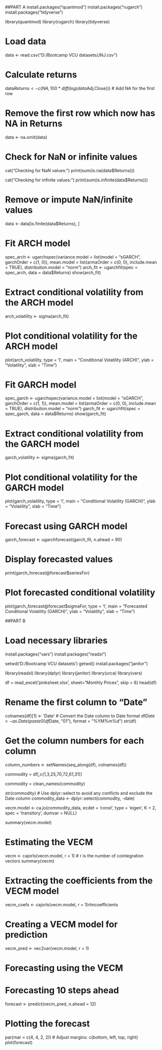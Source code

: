 ##PART A
install.packages("quantmod")
install.packages("rugarch")
install.packages("tidyverse")

library(quantmod)
library(rugarch)
library(tidyverse)



# Load data
data <- read.csv("D:/Bootcamp VCU datasets/JNJ.csv")

# Calculate returns
data$Returns <- c(NA, 100 * diff(log(data$Adj.Close)))  # Add NA for the first row

# Remove the first row which now has NA in Returns
data <- na.omit(data)


# Check for NaN or infinite values
cat("Checking for NaN values:\n")
print(sum(is.na(data$Returns)))

cat("Checking for infinite values:\n")
print(sum(is.infinite(data$Returns)))

# Remove or impute NaN/infinite values
data <- data[is.finite(data$Returns), ]


# Fit ARCH model
spec_arch <- ugarchspec(variance.model = list(model = "sGARCH", garchOrder = c(1, 0)),
                        mean.model = list(armaOrder = c(0, 0), include.mean = TRUE),
                        distribution.model = "norm")
arch_fit <- ugarchfit(spec = spec_arch, data = data$Returns)
show(arch_fit)


# Extract conditional volatility from the ARCH model
arch_volatility <- sigma(arch_fit)

# Plot conditional volatility for the ARCH model
plot(arch_volatility, type = 'l', main = "Conditional Volatility (ARCH)", ylab = "Volatility", xlab = "Time")



# Fit GARCH model
spec_garch <- ugarchspec(variance.model = list(model = "sGARCH", garchOrder = c(1, 1)),
                         mean.model = list(armaOrder = c(0, 0), include.mean = TRUE),
                         distribution.model = "norm")
garch_fit <- ugarchfit(spec = spec_garch, data = data$Returns)
show(garch_fit)

# Extract conditional volatility from the GARCH model
garch_volatility <- sigma(garch_fit)

# Plot conditional volatility for the GARCH model
plot(garch_volatility, type = 'l', main = "Conditional Volatility (GARCH)", ylab = "Volatility", xlab = "Time")

# Forecast using GARCH model
garch_forecast <- ugarchforecast(garch_fit, n.ahead = 90)

# Display forecasted values
print(garch_forecast@forecast$seriesFor)

# Plot forecasted conditional volatility
plot(garch_forecast@forecast$sigmaFor, type = 'l', main = "Forecasted Conditional Volatility (GARCH)", ylab = "Volatility", xlab = "Time")


##PART B

# Load necessary libraries
install.packages("vars")
install.packages("readxl")

setwd('D:/Bootcamp VCU datasets')
getwd()
install.packages("janitor")

library(readxl)
library(dplyr)
library(janitor)
library(urca)
library(vars)

df = read_excel('pinksheet.xlsx', sheet="Monthly Prices", skip = 6)
head(df)


# Rename the first column to "Date"
colnames(df)[1] <- 'Date'
# Convert the Date column to Date format
df$Date <- as.Date(paste0(df$Date, "01"), format = "%YM%m%d")
str(df)

# Get the column numbers for each column
column_numbers <- setNames(seq_along(df), colnames(df))

commodity = df[,c(1,3,25,70,72,61,31)]

commodity = clean_names(commodity)

str(commodity)
# Use dplyr::select to avoid any conflicts and exclude the Date column
commodity_data <- dplyr::select(commodity, -date)

vecm.model <- ca.jo(commodity_data, ecdet = 'const', type  = 'eigen', K = 2, spec = 'transitory', dumvar = NULL)

summary(vecm.model)


# Estimating the VECM
vecm <- cajorls(vecm.model, r = 1)  # r is the number of cointegration vectors
summary(vecm)

# Extracting the coefficients from the VECM model
vecm_coefs <- cajorls(vecm.model, r = 1)$rlm$coefficients

# Creating a VECM model for prediction
vecm_pred <- vec2var(vecm.model, r = 1)


# Forecasting using the VECM

# Forecasting 10 steps ahead
forecast <- predict(vecm_pred, n.ahead = 12)

# Plotting the forecast
par(mar = c(4, 4, 2, 2))  # Adjust margins: c(bottom, left, top, right)
plot(forecast)
